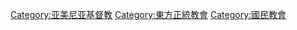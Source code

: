 {{Commons category|Armenian Apostolic Church}}

[[Category:亚美尼亚基督教|Category:亚美尼亚基督教]]
[[Category:東方正統教會|Category:東方正統教會]]
[[Category:國民教會|Category:國民教會]]